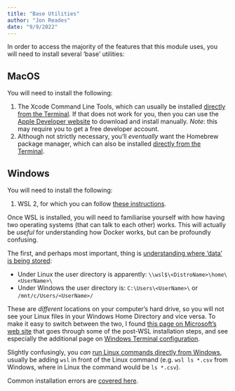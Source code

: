 ```yaml
---
title: "Base Utilities"
author: "Jon Reades"
date: "9/9/2022"
---
```


In order to access the majority of the features that this module uses, you will need to install several 'base' utilities:

::: {.panel-tabset}

## MacOS

You will need to install the following:

1. The Xcode Command Line Tools, which can usually be installed [directly from the Terminal](https://osxdaily.com/2014/02/12/install-command-line-tools-mac-os-x/). If that does not work for you, then you can use the [Apple Developer website](https://developer.apple.com/download/all/) to download and install manually. *Note*: this may require you to get a free developer account.
2. Although not strictly necessary, you'll *eventually* want the Homebrew package manager, which can also be installed [directly from the Terminal](https://phoenixnap.com/kb/install-homebrew-on-mac). 

## Windows

You will need to install the following:

1. WSL 2, for which you can follow [these instructions](https://www.digitalocean.com/community/tutorials/how-to-install-the-windows-subsystem-for-linux-2-on-microsoft-windows-10).

Once WSL is installed, you will need to familiarise yourself with how having two operating systems (that can talk to each other) works. This will actually be *useful* for understanding how Docker works, but can be profoundly confusing. 

The first, and perhaps most important, thing is [understanding where 'data' is being stored](https://learn.microsoft.com/en-us/windows/wsl/filesystems?source=recommendations):

- Under Linux the user directory is apparently: `\\wsl$\<DistroName>\home\<UserName>\`
- Under Windows the user directory is: `C:\Users\<UserName>\` or `/mnt/c/Users/<UserName>/`

These are *different* locations on your computer's hard drive, so you will not see your Linux files in your Windows Home Directory and vice versa. To make it easy to switch between the two, I found [this page on Microsoft’s web site](https://learn.microsoft.com/en-us/windows/wsl/setup/environment#set-up-windows-terminal) that goes through some of the post-WSL installation steps, and see especially the additional page on [Windows Terminal configuration](https://learn.microsoft.com/en-us/windows/terminal/install).

Slightly confusingly, you *can* [run Linux commands directly from Windows](https://learn.microsoft.com/en-us/windows/wsl/filesystems?source=recommendations#interoperability-between-windows-and-linux-commands), usually be adding `wsl` in front of the Linux command (e.g. `wsl ls *.csv` from Windows, where in Linux the command would be `ls *.csv`).

Common installation errors are [covered here](https://learn.microsoft.com/en-us/windows/wsl/troubleshooting?source=recommendations).

:::

